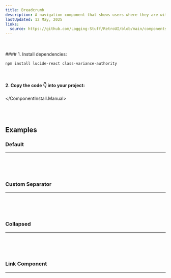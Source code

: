 ```yaml
---
title: Breadcrumb
description: A navigation component that shows users where they are within a hierarchy.
lastUpdated: 12 May, 2025
links:
  source: https://github.com/Logging-Stuff/RetroUI/blob/main/components/retroui/Breadcrumb.tsx
---
```


<ComponentShowcase name="breadcrumb-style-default" />
<br />
<br />

<ComponentInstall>
  <ComponentInstall.Cli npmCommand="npx shadcn@latest add @retroui/breadcrumb" />
  <ComponentInstall.Manual>
#### 1. Install dependencies:

```sh
npm install lucide-react class-variance-authority
```

<br />

#### 2. Copy the code 👇 into your project:

<ComponentSource name="breadcrumb" />

  </ComponentInstall.Manual>
</ComponentInstall>

<br />
<br />

## Examples

### Default

<hr />
<br />
<ComponentShowcase name="breadcrumb-style-default" />
<br />
<br />

### Custom Separator

<hr />
<br />
<ComponentShowcase name="breadcrumb-custom-separator" />
<br />
<br />

### Collapsed

<hr />
<br />
<ComponentShowcase name="breadcrumb-style-collapsed" />
<br />
<br />

### Link Component

<hr />
<br />
<ComponentShowcase name="breadcrumb-link-component" />
<br />
<br />
